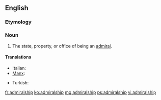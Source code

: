 ==English==

===Etymology===
{{suffix|admiral|ship}}

===Noun===
{{en-noun}}

# The state, property, or office of being an [[admiral]].

====Translations====
{{trans-top|state, property, or office of being an admiral}}
* Italian: {{t|it|ammiragliato|m}}
* [[Manx]]: {{t|gv|ard-marraghys|m}}
{{trans-mid}}
* Turkish: {{t|tr|amirallik}}
{{trans-bottom}}

[[fr:admiralship]]
[[ko:admiralship]]
[[mg:admiralship]]
[[ps:admiralship]]
[[vi:admiralship]]
